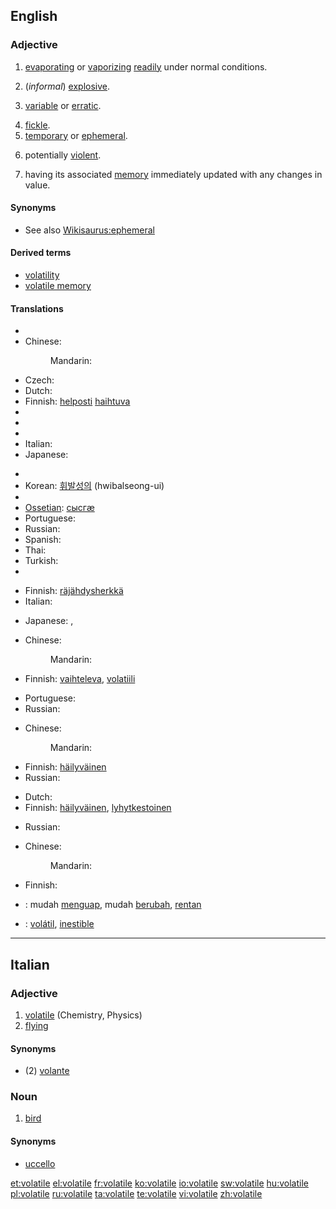 ==English==
{{wikipedia}}

===Adjective===
{{infl|en|adjective}}

# {{physics}} [[evaporating]] or [[vaporizing]] [[readily]] under normal conditions.
# {{context|of a substance}} (''informal'') [[explosive]].
# {{context|of a price etc}} [[variable]] or [[erratic]].
# [[fickle]].
# [[temporary]] or [[ephemeral]].
# {{context|of a situation}} potentially [[violent]].
# {{computing|of a variable}} having its associated [[memory]] immediately updated with any changes in value.

====Synonyms====
* See also [[Wikisaurus:ephemeral]]

====Derived terms====
* [[volatility]]
* [[volatile memory]]

====Translations====
{{trans-top|evaporating or vaporizing readily under normal conditions}}
* {{trreq|Afrikaans}}
* Chinese:
*: Mandarin: {{zh-ts|易揮發的|易挥发的}}
* Czech: {{t-|cs|prchavý|m}}
* Dutch: {{t-|nl|vluchtig}}
* Finnish: [[helposti]] [[haihtuva]]
* {{trreq|French}}
* {{trreq|German}}
* {{trreq|Hebrew}}
* Italian: {{t+|it|volatile}}
* Japanese: {{t|ja|揮発性|tr=kihatsusei|sc=Jpan}} {{qualifier|adnominal}}
{{trans-mid}}
* {{trreq|Javanese}}
* Korean: [[휘발성의]] (hwibalseong-ui)
* {{trreq|Norwegian}}
* [[Ossetian]]: [[сысгæ]]
* Portuguese: {{t+|pt|volátil}}
* Russian: {{t|ru|летучий|tr=letúčij|sc=Cyrl}}
* Spanish: {{t-|es|volátil}}
* Thai: {{t|th|ลบเลือนได้|tr=lópleuandâi|sc=Thai}}
* Turkish: {{t|tr|uçucu}}
* {{trreq|Vietnamese}}
{{trans-bottom}}

{{trans-top|(informal) explosive}}
* Finnish: [[räjähdysherkkä]]
* Italian: {{t+|it|volatile}}
{{trans-mid}}
* Japanese: {{t|ja|発破|tr=happa|sc=Jpan}}, {{qualifier|formal}} {{t+|ja|爆弾|tr=bakudan|sc=Jpan}}
{{trans-bottom}}

{{trans-top|(of a price etc) variable or erratic}}
* Chinese:
*: Mandarin: {{zh-ts|動蕩不定的|动荡不定的}}
* Finnish: [[vaihteleva]], [[volatiili]]
{{trans-mid}}
* Portuguese: {{t|pt|instável}}
* Russian: {{t|ru|изменчивый|tr=izménčivyj|sc=Cyrl}}
{{trans-bottom}}

{{trans-top|fickle}}
* Chinese:
*: Mandarin: {{zh-ts|易變的|易变的}}
{{trans-mid}}
* Finnish: [[häilyväinen]]
* Russian: {{t|ru|непостоянный|tr=nepostojánnyj|sc=Cyrl}}
{{trans-bottom}}

{{trans-top|temporary or ephemeral}}
* Dutch: {{t+|nl|tijdelijk}}
* Finnish: [[häilyväinen]], [[lyhytkestoinen]]
{{trans-mid}}
* Russian: {{t|ru|летучий|tr=letúčij|sc=Cyrl}}
{{trans-bottom}}

{{trans-top|(of a situation) potentially violent}}
* Chinese:
*: Mandarin: {{zh-ts||易怒的}}
{{trans-mid}}
* Finnish: {{t-|fi|epävakaa}}
{{trans-bottom}}

{{checktrans-top}}
* {{ttbc|Indonesian}}: mudah [[uap|menguap]], mudah [[ubah|berubah]], [[rentan]]
* {{ttbc|Spanish}}: [[volátil]], [[inestible]]
{{checktrans-bottom}}

----

==Italian==

===Adjective===
{{it-adj|volatil|e|i}}

# [[volatile#English|volatile]] (Chemistry, Physics)
# [[flying]]

====Synonyms====
* (2) [[volante]]

===Noun===
{{it-noun|volatil|m|e|i}}

# [[bird]]

====Synonyms====
* [[uccello]]

[[et:volatile]]
[[el:volatile]]
[[fr:volatile]]
[[ko:volatile]]
[[io:volatile]]
[[sw:volatile]]
[[hu:volatile]]
[[pl:volatile]]
[[ru:volatile]]
[[ta:volatile]]
[[te:volatile]]
[[vi:volatile]]
[[zh:volatile]]